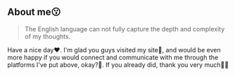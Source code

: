 ## About me😗

> The English language can not fully capture the depth and complexity of my thoughts.

Have a nice day❤️. I'm glad you guys visited my site🤩, and would be even more happy if you would connect and communicate with me through the platforms I've put above, okay?🧐.
 If you already did, thank you very much🥳🥳